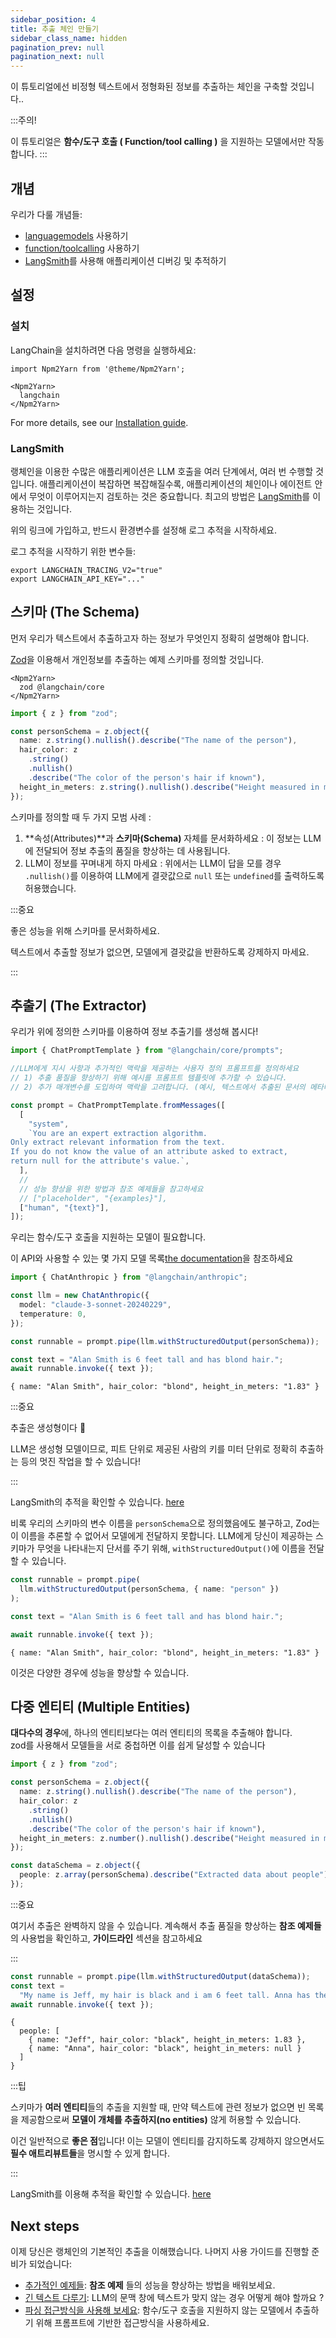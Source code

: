 ```yaml
---
sidebar_position: 4
title: 추출 체인 만들기
sidebar_class_name: hidden
pagination_prev: null
pagination_next: null
---
```


이 튜토리얼에선 비정형 텍스트에서 정형화된 정보를 추출하는 체인을 구축할 것입니다..

:::주의!

이 튜토리얼은 **함수/도구 호출 ( Function/tool calling )** 을 지원하는 모델에서만 작동합니다.
:::

## 개념

우리가 다룰 개념들: 
- [languagemodels](../../docs/concepts/#chat-models) 사용하기
- [function/toolcalling](../../docs/concepts/#function-tool-calling) 사용하기
- [LangSmith](../../docs/concepts/#langsmith)를 사용해 애플리케이션 디버깅 및 추적하기

## 설정

### 설치

LangChain을 설치하려면 다음 명령을 실행하세요:

```mdx-code-block
import Npm2Yarn from '@theme/Npm2Yarn';

<Npm2Yarn>
  langchain
</Npm2Yarn>
```

For more details, see our [Installation
guide](../../docs/how_to/installation/).

### LangSmith


랭체인을 이용한 수많은 애플리케이션은 LLM 호출을 여러 단계에서, 여러 번 수행할 것입니다.
애플리케이션이 복잡하면 복잡해질수록, 애플리케이션의 체인이나 에이전트 안에서 무엇이 이루어지는지 검토하는 것은 중요합니다.
최고의 방법은 [LangSmith](https://smith.langchain.com)를 이용하는 것입니다.

위의 링크에 가입하고, 반드시 환경변수를 설정해 로그 추적을 시작하세요.

로그 추적을 시작하기 위한 변수들:

```shell
export LANGCHAIN_TRACING_V2="true"
export LANGCHAIN_API_KEY="..."
```

## 스키마 (The Schema)

먼저 우리가 텍스트에서 추출하고자 하는 정보가 무엇인지 정확히 설명해야 합니다.

[Zod](https://zod.dev)을 이용해서 개인정보를 추출하는 예제 스키마를 정의할 것입니다.

```mdx-code-block
<Npm2Yarn>
  zod @langchain/core
</Npm2Yarn>
```

```typescript
import { z } from "zod";

const personSchema = z.object({
  name: z.string().nullish().describe("The name of the person"),
  hair_color: z
    .string()
    .nullish()
    .describe("The color of the person's hair if known"),
  height_in_meters: z.string().nullish().describe("Height measured in meters"),
});
```

스키마를 정의할 때 두 가지 모범 사례 :

1. **속성(Attributes)**과 **스키마(Schema)** 자체를 문서화하세요 : 이 정보는 LLM에 전달되어 정보 추출의 품질을 향상하는 데 사용됩니다.
2.  LLM이 정보를 꾸며내게 하지 마세요 : 위에서는 LLM이 답을 모를 경우 `.nullish()`를 이용하여 LLM에게 결괏값으로 `null` 또는 `undefined`를 출력하도록 허용했습니다.

:::중요

좋은 성능을 위해 스키마를 문서화하세요. 

텍스트에서 추출할 정보가 없으면, 모델에게 결괏값을 반환하도록 강제하지 마세요.

:::

## 추출기 (The Extractor)

우리가 위에 정의한 스키마를 이용하여 정보 추출기를 생성해 봅시다!

```typescript
import { ChatPromptTemplate } from "@langchain/core/prompts";

//LLM에게 지시 사항과 추가적인 맥락을 제공하는 사용자 정의 프롬프트를 정의하세요
// 1) 추출 품질을 향상하기 위해 예시를 프롬프트 템플릿에 추가할 수 있습니다.
// 2) 추가 매개변수를 도입하여 맥락을 고려합니다. (예시, 텍스트에서 추출된 문서의 메타데이터를 포함하여)

const prompt = ChatPromptTemplate.fromMessages([
  [
    "system",
    `You are an expert extraction algorithm.
Only extract relevant information from the text.
If you do not know the value of an attribute asked to extract,
return null for the attribute's value.`,
  ],
  // 
  // 성능 향상을 위한 방법과 참조 예제들을 참고하세요  
  // ["placeholder", "{examples}"],
  ["human", "{text}"],
]);
```

우리는 함수/도구 호출을 지원하는 모델이 필요합니다.

이 API와 사용할 수 있는 몇 가지 모델 목록[the
documentation](../../docs/concepts#function-tool-calling)을 참조하세요

```typescript
import { ChatAnthropic } from "@langchain/anthropic";

const llm = new ChatAnthropic({
  model: "claude-3-sonnet-20240229",
  temperature: 0,
});

const runnable = prompt.pipe(llm.withStructuredOutput(personSchema));

const text = "Alan Smith is 6 feet tall and has blond hair.";
await runnable.invoke({ text });
```

```text
{ name: "Alan Smith", hair_color: "blond", height_in_meters: "1.83" }
```

:::중요

추출은 생성형이다 🤯

LLM은 생성형 모델이므로, 피트 단위로 제공된 사람의 키를 미터 단위로 정확히 추출하는 등의 멋진 작업을 할 수 있습니다!


:::

LangSmith의 추적을 확인할 수 있습니다.
[here](https://smith.langchain.com/public/3d44b7e8-e7ca-4e02-951d-3290ccc89d64/r)

비록 우리의 스키마의 변수 이름을 `personSchema`으로 정의했음에도 불구하고, Zod는 이 이름을 추론할 수 없어서 모델에게 전달하지 못합니다. LLM에게
당신이 제공하는 스키마가 무엇을 나타내는지 단서를 주기 위해, `withStructuredOutput()`에 이름을 전달할 수 있습니다.

```typescript
const runnable = prompt.pipe(
  llm.withStructuredOutput(personSchema, { name: "person" })
);

const text = "Alan Smith is 6 feet tall and has blond hair.";

await runnable.invoke({ text });
```

```text
{ name: "Alan Smith", hair_color: "blond", height_in_meters: "1.83" }
```

이것은 다양한 경우에 성능을 향상할 수 있습니다.

## 다중 엔티티 (Multiple Entities)

**대다수의 경우**에, 하나의 엔티티보다는 여러 엔티티의 목록을 추출해야 합니다.  
zod를 사용해서 모델들을 서로 중첩하면 이를 쉽게 달성할 수 있습니다

```typescript
import { z } from "zod";

const personSchema = z.object({
  name: z.string().nullish().describe("The name of the person"),
  hair_color: z
    .string()
    .nullish()
    .describe("The color of the person's hair if known"),
  height_in_meters: z.number().nullish().describe("Height measured in meters"),
});

const dataSchema = z.object({
  people: z.array(personSchema).describe("Extracted data about people"),
});
```

:::중요

여기서 추출은 완벽하지 않을 수 있습니다. 
계속해서 추출 품질을 향상하는 **참조 예제들**의 사용법을 확인하고, **가이드라인** 섹션을 참고하세요

:::

```typescript
const runnable = prompt.pipe(llm.withStructuredOutput(dataSchema));
const text =
  "My name is Jeff, my hair is black and i am 6 feet tall. Anna has the same color hair as me.";
await runnable.invoke({ text });
```

```text
{
  people: [
    { name: "Jeff", hair_color: "black", height_in_meters: 1.83 },
    { name: "Anna", hair_color: "black", height_in_meters: null }
  ]
}
```

:::팁

스키마가 **여러 엔티티**들의 추출을 지원할 때, 만약 텍스트에 관련 정보가 없으면 빈 목록을 제공함으로써 
**모델이 개체를 추출하지(no entities)** 않게 허용할 수 있습니다.

이건 일반적으로 **좋은 점**입니다! 
이는 모델이 엔티티를 감지하도록 강제하지 않으면서도 **필수 애트리뷰트들**을 명시할 수 있게 합니다.

:::

LangSmith를 이용해 추적을 확인할 수 있습니다.
[here](https://smith.langchain.com/public/272096ab-9ac5-43f9-aa00-3b8443477d17/r)

## Next steps

이제 당신은 랭체인의 기본적인 추출을 이해했습니다. 
나머지 사용 가이드를 진행할 준비가 되었습니다:

- [추가적인 예제들](../../docs/how_to/extraction_examples): 
  **참조 예제** 들의 성능을 향상하는 방법을 배워보세요.
- [긴 텍스트 다루기](../../docs/how_to/extraction_long_text): 
  LLM의 문맥 창에 텍스트가 맞지 않는 경우 어떻게 해야 할까요 ?
- [파싱 접근방식을 사용해 보세요](../../docs/how_to/extraction_parse): 
  함수/도구 호출을 지원하지 않는 모델에서 추출하기 위해 프롬프트에 기반한 접근방식을 사용하세요. 
